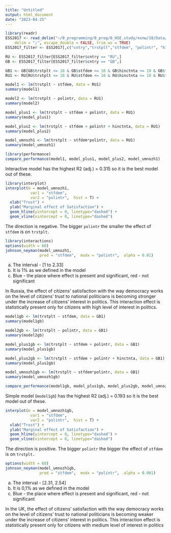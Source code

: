 ```yaml
---
title: "Untitled"
output: html_document
date: "2023-04-25"
---
```


```r
library(readr)
ESS2017 <- read_delim("~/0_programming/0_prog/0_HSE_study/колы/10/Data/ESS2017.csv", 
    delim = ";", escape_double = FALSE, trim_ws = TRUE)
ESS2017_filter <- ESS2017[,c("cntry","trstplt","stfdem", "polintr", "hinctnta")]

RU <- ESS2017_filter[ESS2017_filter$cntry == "RU",]
GB <- ESS2017_filter[ESS2017_filter$cntry == "GB",]

GB1 <- GB[GB$trstplt <= 10 & GB$stfdem <= 10 & GB$hinctnta <= 10 & GB$trstplt > 0 & GB$stfdem > 0 & GB$hinctnta > 0,]
RU1 <- RU[RU$trstplt <= 10 & RU$stfdem <= 10 & RU$hinctnta <= 10 & RU$trstplt > 0 & RU$stfdem > 0 & RU$hinctnta > 0,]
```


```r
model1 <- lm(trstplt ~ stfdem, data = RU1)
summary(model1)

model2 <- lm(trstplt ~ polintr, data = RU1)
summary(model2)

model_plus1 <- lm(trstplt ~ stfdem + polintr, data = RU1)
summary(model_plus1)

model_plus2 <- lm(trstplt ~ stfdem + polintr + hinctnta, data = RU1)
summary(model_plus2)

model_umnozh1 <- lm(trstplt ~ stfdem*polintr, data = RU1)
summary(model_umnozh1)
```

```r
library(performance)
compare_performance(model1, model_plus1, model_plus2, model_umnozh1)
```

Interactive model has the highest R2 (adj.) = 0.315 so it is the best model out of these.

```r
library(interplot)
interplot(m = model_umnozh1,
           var1 = "stfdem",
           var2 = "polintr",  hist = T) +
  xlab("Trust") +
  ylab("Marginal effect of Satisfaction") +
  geom_hline(yintercept = 0, linetype="dashed") +
  geom_vline(xintercept = 0, linetype="dashed")
```
The direction is negative. The bigger `polintr` the smaller the effect of `stfdem` is on `trstplt.`
```r
library(interactions)
options(width = 60)
johnson_neyman(model_umnozh1,
               pred = "stfdem",  modx = "polintr",  alpha = 0.01)
```
a) The interval - [1 to 2.33]
b) It is 1% as we defined in the model
c) Blue - the place where effect is present and significant, red - not significant

In Russia, the effect of citizens' satisfaction with the way democracy works on the level of citizens' trust to national politicians is becoming stronger under the increase of citizens' interest in politics. This interaction effect is statistically present only for citizens with high level of interest in politics.

```r
model1gb <- lm(trstplt ~ stfdem, data = GB1)
summary(model1gb)

model2gb <- lm(trstplt ~ polintr, data = GB1)
summary(model2gb)

model_plus1gb <- lm(trstplt ~ stfdem + polintr, data = GB1)
summary(model_plus1gb)

model_plus2gb <- lm(trstplt ~ stfdem + polintr + hinctnta, data = GB1)
summary(model_plus2gb)

model_umnozh1gb <- lm(trstplt ~ stfdem*polintr, data = GB1)
summary(model_umnozh1gb)
```

```r
compare_performance(model1gb, model_plus1gb, model_plus2gb, model_umnozh1gb)
```
Simple model (`model1gb`) has the highest R2 (adj.) = 0.193 so it is the best model out of these.

```r
interplot(m = model_umnozh1gb,
           var1 = "stfdem",
           var2 = "polintr",  hist = T) +
  xlab("Trust") +
  ylab("Marginal effect of Satisfaction") +
  geom_hline(yintercept = 0, linetype="dashed") +
  geom_vline(xintercept = 0, linetype="dashed")
```
The direction is positive. The bigger `polintr` the bigger the effect of `stfdem` is on `trstplt.`

```r
options(width = 60)
johnson_neyman(model_umnozh1gb,
               pred = "stfdem",  modx = "polintr",  alpha = 0.001)
```
a) The interval - [2.31, 2.54]
b) It is 0,1% as we defined in the model
c) Blue - the place where effect is present and significant, red - not significant

In the UK, the effect of citizens' satisfaction with the way democracy works on the level of citizens' trust to national politicians is becoming weaker under the increase of citizens' interest in politics. This interaction effect is statistically present only for citizens with medium level of interest in politics